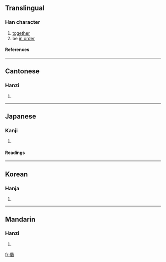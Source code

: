 ==Translingual==
===Han character===
{{Han char|rad=人|as=09|sn=11|four=2126<sub>1</sub>|canj=人心心日 (OPPA)}}
# [[together]]
# be [[in order]]
====References====
{{Han ref|kx=0110.230|dkj=00855|dj=0236.070|hdz=10188.120|uh=5055|ud=20565|bh=B0BA|bd=45242}}
----
==Cantonese==
===Hanzi===
{{yue-hanzi|jyut=|y=gaai1}}
# {{defn|Cantonese}}
----
==Japanese==
===Kanji===
{{ja-kanji|grade=|rs=人09}}
# {{defn|Japanese}} 
====Readings====
{{ja-readings|on=[[かい]] (kai)|kun=[[ともに]] (tomoni)}}
----
==Korean==
===Hanja===
{{ko-hanja|hangeul=[[해]], [[혜]]|rv=hae, hye|mr=hae, hye}}
# {{defn|Korean}}
----
==Mandarin==
===Hanzi===
{{cmn-hanzi|pin=[[xié]] (xie2)|wg=hsieh<sup>2</sup>}}
# {{defn|Mandarin}}

[[fr:偕]]